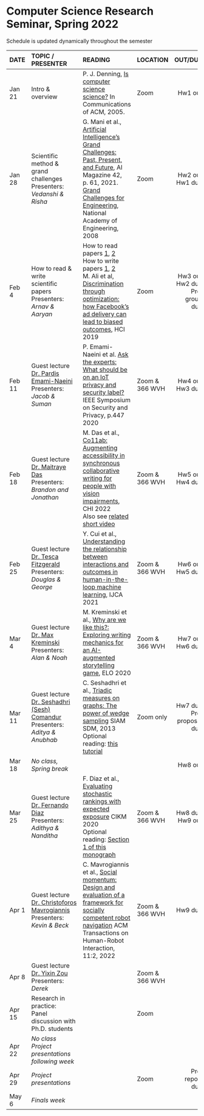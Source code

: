 <h1> Computer Science Research Seminar, Spring 2022 </h1>
Schedule is updated dynamically throughout the semester
</br>

<font size="3">

| DATE        | TOPIC / PRESENTER |READING           |LOCATION |      OUT/DUE |
| ------   |:------------------|:---------------------------------|:------| --------:| 
| Jan 21 | Intro & overview |  P. J. Denning, [Is computer science science?](http://denninginstitute.com/pjd/PUBS/CACMcols/cacmJul07.pdf) In Communications of ACM, 2005.        | Zoom |  Hw1 out |
| Jan 28 |  Scientific method &</br>grand challenges</br>Presenters:</br>*Vedanshi & Risha*              |  G. Mani et al., [Artificial Intelligence’s Grand Challenges: Past, Present, and Future](https://www.andrew.cmu.edu/user/ganeshm/GrandChallengesAIMagazineSpring2021.pdf), AI Magazine 42, p. 61, 2021.</br>[Grand Challenges for Engineering](http://www.engineeringchallenges.org/challenges.aspx), National Academy of Engineering, 2008   | Zoom       |  Hw2 out </br> Hw1 due    |
| Feb 4  |   How to read & write</br>scientific papers  </br>  Presenters:</br>*Arnav & Aaryan*            |  How to read papers [1](https://dl.acm.org/citation.cfm?id=1595493), [2](https://dl.acm.org/citation.cfm?id=1273458)<br>How to write papers [1](https://homes.cs.washington.edu/~mernst/advice/write-technical-paper.html), [2](https://www.nature.com/articles/d41586-019-02918-5)   </br> M. Ali et al, [Discrimination through optimization: how Facebook's ad delivery can lead to biased outcomes](https://dl.acm.org/doi/abs/10.1145/3359301), HCI 2019       |  Zoom  |  Hw3 out </br> Hw2 due</br>Proj group due   |
| Feb 11 | Guest lecture</br>[Dr. Pardis Emami-Naeini](https://homes.cs.washington.edu/~pemamina/)  </br>Presenters:</br>*Jacob  & Suman *               | P. Emami-Naeini et al. [Ask the experts: What should be on an IoT privacy and security label?](Oakland20_PardisEmamiNaeini.pdf) IEEE Symposium on Security and Privacy, p.447 2020           |  Zoom & </br>366 WVH   |  Hw4 out</br>   Hw3 due         |
| Feb 18 | Guest lecture</br> [Dr. Maitraye Das](https://maitraye.github.io/)  </br>Presenters:</br>*Brandon and Jonathan*   |   M. Das et al., [Co11ab: Augmenting accessibility in synchronous collaborative writing for people with vision impairments](https://maitraye.github.io/files/papers/BVI_CW_CHI22.pdf),   CHI 2022</br> Also see [related short video](https://www.youtube.com/watch?v=dEbl5jvLKGQ)      |  Zoom & </br>366 WVH  |   Hw5 out</br>   Hw4 due       |
| Feb 25 | Guest lecture</br> [Dr. Tesca Fitzgerald](https://www.tescafitzgerald.com/) </br>Presenters:</br>*Douglas & George* |  Y. Cui et al., [Understanding the relationship between interactions and outcomes in human-in-the-loop machine learning](https://www.ijcai.org/proceedings/2021/599),   IJCA 2021  |  Zoom & </br>366 WVH | Hw6 out</br>   Hw5 due |
| Mar 4  | Guest lecture</br> [Dr. Max Kreminski](https://mkremins.github.io/)</br>Presenters:</br>*Alan & Noah* |         M. Kreminski et al., [Why are we like this?: Exploring writing mechanics for an AI-augmented storytelling game](https://mkremins.github.io/publications/WAWLT_ELO2020.pdf), ELO 2020  |  Zoom & </br>366 WVH | Hw7 out</br>   Hw6 due |
| Mar 11 | Guest lecture</br> [Dr. Seshadhri (Sesh) Comandur](https://users.soe.ucsc.edu/~sesh/)</br>Presenters:</br>*Aditya & Anubhab* |C. Seshadhri et al., [Triadic measures on graphs: The power of wedge sampling](https://epubs.siam.org/doi/10.1137/1.9781611972832.2) SIAM SDM, 2013</br>Optional reading: [this tutorial](https://users.soe.ucsc.edu/~sesh/subgraph_counting/www19-subgraph-counting-tutorial-part1.pdf) | Zoom only           | Hw7 due</br>Proj proposal due |  
| Mar 18 | *No class, Spring break* |    |            |  Hw8 out        |
| Mar 25 |  Guest lecture</br> [Dr. Fernando Diaz](https://841.io/) </br>Presenters: *Adithya & Nanditha* |  F. Diaz et al., [Evaluating stochastic rankings with expected exposure](https://dl.acm.org/doi/10.1145/3340531.3411962) CIKM  2020</br>Optional reading: [Section 1 of this monograph](https://arxiv.org/abs/2105.05779) |  Zoom & </br>366 WVH  | Hw8 due</br>Hw9 out         |
| Apr 1  |  Guest lecture</br> [Dr. Christoforos</br> Mavrogiannis](https://chrismavrogiannis.com/)  </br>Presenters: *Kevin & Beck* | C. Mavrogiannis et al., [Social momentum: Design and evaluation of a framework for socially competent robot navigation](https://dl.acm.org/doi/10.1145/3495244) ACM Transactions on Human-Robot Interaction, 11:2, 2022 |  Zoom & </br>366 WVH  |  Hw9 due        |
| Apr 8  | Guest lecture</br> [Dr. Yixin Zou](https://yixinzou.github.io/)</br>Presenters: *Derek* |            | Zoom & </br>366 WVH           |          |
| Apr 15 | Research in practice:</br> Panel discussion with Ph.D. students |    | Zoom  |          |
| Apr 22 | *No class</br>Project presentations following week*  |    |            |          |
| Apr 29 | *Project presentations*  |            |  Zoom  | Proj report due           |
| May 6  | *Finals week*    |            |            |          | 
</font>






